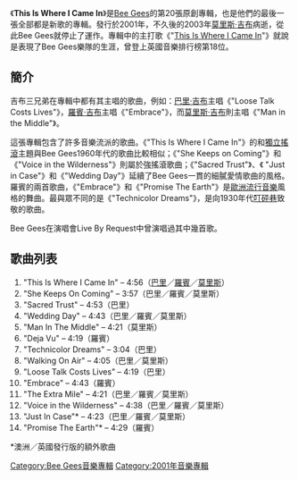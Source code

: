 {{Infobox Album | <!-- See Wikipedia:WikiProject_Albums -->
| Name        = This is Where I Came In
| Type        = 專輯
| Artist      = [[Bee_Gees|Bee Gees]]
| Cover       = This Is Where I Came In.jpg
| Released    = 2001年4月24日
| Recorded    =
| Genre       = [[流行音樂|流行]]、[[搖滾樂|搖滾]]
| Length      =
| Label       = [[Uptown_Records|Uptown Records]]<br />[[環球唱片|環球唱片]]
| Producer    = Bee Gees<br />Peter John Vettese
| Reviews     = *[[Allmusic|Allmusic]] {{Rating|2|5}} [http://www.allmusic.com/album/this-is-where-i-came-in-australia-bonus-tracks-r533341 鏈接]
| Last album  = [[One_Night_Only_(Bee_Gees專輯)|One Night Only]]<br>（1998年）
| This album  = '''This Is Where I Came In'''<br>（2001年）
| Next album  = [[Their_Greatest_Hits:_The_Record|Their Greatest Hits: The Record]] <br>（2001年）
}}
《'''This Is Where I Came In'''》是[[Bee_Gees|Bee Gees]]的第20張原創專輯，也是他們的最後一張全部都是新歌的專輯。發行於2001年，不久後的2003年[[莫里斯·吉布|莫里斯·吉布]]病逝，從此Bee Gees就停止了運作。專輯中的主打歌《"[[This_Is_Where_I_Came_In_(歌曲)|This Is Where I Came In]]"》就說是表現了Bee Gees樂隊的生涯，曾登上英國音樂排行榜第18位。

== 簡介 ==
吉布三兄弟在專輯中都有其主唱的歌曲，例如：[[巴里·吉布|巴里·吉布]]主唱《"Loose Talk Costs Lives"》，[[羅賓·吉布|羅賓·吉布]]主唱《"Embrace"》，而[[莫里斯·吉布|莫里斯·吉布]]則主唱《"Man in the Middle"》。

這張專輯包含了許多音樂流派的歌曲。《"This Is Where I Came In"》的和[[獨立搖滾|獨立搖滾]]主題與Bee Gees1960年代的歌曲比較相似；《"She Keeps on Coming"》和《"Voice in the Wilderness"》則屬於強搖滾歌曲；《"Sacred Trust"》、《 "Just in Case"》和《"Wedding Day"》延續了Bee Gees一貫的細膩愛情歌曲的風格。羅賓的兩首歌曲，《"Embrace"》和《"Promise The Earth"》是[[歐洲流行音樂|歐洲流行音樂]]風格的舞曲。最與眾不同的是《"Technicolor Dreams"》，是向1930年代[[叮砰巷|叮砰巷]]致敬的歌曲。

Bee Gees在演唱會Live By Request中曾演唱過其中幾首歌。

== 歌曲列表 ==
# "This Is Where I Came In" – 4:56（[[巴里·吉布|巴里]]／[[羅賓·吉布|羅賓]]／[[莫里斯·吉布|莫里斯]]）
# "She Keeps On Coming" – 3:57（巴里／羅賓／莫里斯）
# "Sacred Trust" – 4:53（巴里）
# "Wedding Day" – 4:43（巴里／羅賓／莫里斯）
# "Man In The Middle" – 4:21（莫里斯）
# "Deja Vu" – 4:19（羅賓）
# "Technicolor Dreams" – 3:04（巴里）
# "Walking On Air" – 4:05（巴里／莫里斯）
# "Loose Talk Costs Lives" – 4:19（巴里）
# "Embrace" – 4:43（羅賓）
# "The Extra Mile" – 4:21（巴里／羅賓／莫里斯）
# "Voice in the Wilderness" – 4:38（巴里／羅賓／莫里斯）
# "Just In Case"* – 4:23（巴里／羅賓／莫里斯）
# "Promise The Earth"* – 4:29（羅賓）

<nowiki>*</nowiki>澳洲／英國發行版的額外歌曲

[[Category:Bee_Gees音樂專輯|Category:Bee Gees音樂專輯]]
[[Category:2001年音樂專輯|Category:2001年音樂專輯]]